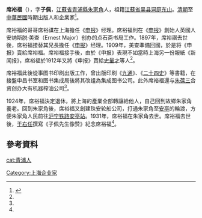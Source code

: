 '''席裕福'''（{{bd|1866年||1931年||}}），字'''子佩'''，[[江蘇省|江蘇省]][[青浦縣|青浦縣]][[朱家角|朱家角]]人，祖籍[[江蘇省|江蘇省]][[吴县|吴县]][[洞庭东山|洞庭东山]]。[[清朝|清朝]]至[[中華民國|中華民國]]時期出版人和企業家<ref name=地方志>{{cite news |title=上海报业巨子席裕福 |url=http://www.shtong.gov.cn/node2/n189665/n189674/n150333/n150378/index.html |publisher=上海市地方志辦公室 |accessdate=2020-12-07 |archive-date=2021-11-09 |archive-url=https://web.archive.org/web/20211109051552/http://www.shtong.gov.cn/node2/n189665/n189674/n150333/n150378/index.html }}</ref>。

席裕福的哥哥席裕祺在上海擔任《[[申报|申报]]》经理。席裕福則在《[[申报|申报]]》創始人英國人安纳斯脱·美查（Ernest Major）创办的点石斋书局工作。1897年，席裕祺去世後，席裕福接替其兄長擔任《[[申报|申报]]》经理。1909年，美查準備回國，於是将《申报》賣給席裕福。席裕福接手後，由於《申报》表現不如當時上海另一份報紙《新闻报》，席裕福於1912年又將《申报》賣給[[史量才|史量才]]等人<ref name=地方志/>。

席裕福此後從事图书印刷出版工作，曾出版印刷《[[九通|九通]]》、《[[二十四史|二十四史]]》等書籍，在接盤申昌书室和图书集成局後將其改组為集成图书公司。此外席裕福還与[[朱葆三|朱葆三]]合资创办大有机器榨油公司<ref name=地方志/>。

1924年，席裕福決定退休，將上海的產業全部轉讓給他人，自己回到故鄉朱家角養老。回到朱家角後，席裕福又創建珠安轮船公司，打通朱家角至[[安亭|安亭]]的輪渡，方便朱家角人民前往[[沪宁铁路|沪宁铁路]][[安亭站|安亭站]]。1931年，席裕福在朱家角去世。席裕福去世後，[[于右任|于右任]]撰寫《子佩先生像赞》紀念席裕福<ref name=地方志/>。

== 參考資料 ==
{{Reflist|2}}

{{DEFAULTSORT:xi yufu}}
[[cat:青浦人|cat:青浦人]]
[[Category:上海企业家|Category:上海企业家]]
